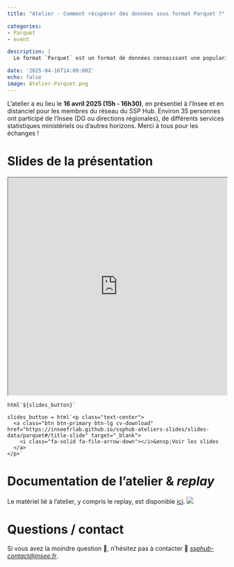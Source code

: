 ```yaml
---
title: "Atelier - Comment récupérer des données sous format Parquet ?"

categories:
- Parquet
- event

description: |
  Le format `Parquet` est un format de données connaissant une popularité importante du fait de ses caractéristiques techniques (orientation colonne, compression, interopérabilité…), de sa nature open source et du riche écosystème associé dont les frameworks les plus proéminents sont `Arrow` et `DuckDB`. A ces nombreux avantages s’ajoutent une intégration native aux infrastructures cloud basées sur `S3`, des extensions nombreuses pour traiter des données complexes comme les données géographiques ou, plus récemment, le portage en WASM de `DuckDB` permettant de construire des applications réactives impliquant des transformations de données directement depuis le navigateur.

date: '2025-04-16T14:00:00Z'
echo: false
image: Atelier-Parquet.png
---
```



L'atelier a eu lieu le __16 avril 2025 (15h - 16h30)__, en présentiel à l'Insee et en distanciel pour les membres du réseau du SSP Hub. Environ 35 personnes ont participé de l'Insee (DG ou directions régionales), de différents services statistiques ministériels ou d'autres horizons. Merci à tous pour les échanges ! 

# Slides de la présentation
```{=html}
<div>
<iframe class="slide-deck" style="width: 100%; height: 500px" src="https://inseefrlab.github.io/ssphub-ateliers-slides/slides-data/parquet#/title-slide"></iframe>
</div>
```

```ojs
html`${slides_button}`
```



```ojs
slides_button = html`<p class="text-center">
  <a class="btn btn-primary btn-lg cv-download" href="https://inseefrlab.github.io/ssphub-ateliers-slides/slides-data/parquet#/title-slide" target="_blank">
    <i class="fa-solid fa-file-arrow-down"></i>&ensp;Voir les slides
  </a>
</p>`
```

# Documentation de l'atelier & _replay_
Le matériel lié à l'atelier, y compris le replay, est disponible [ici](https://ssphub.github.io/ssphub-ateliers-parquet/){target="_blank"}.
![](Parquet-site-preview.png)

# Questions / contact
Si vous avez la moindre question 🤨, n'hésitez pas à contacter 📧 _<ssphub-contact@insee.fr>_.